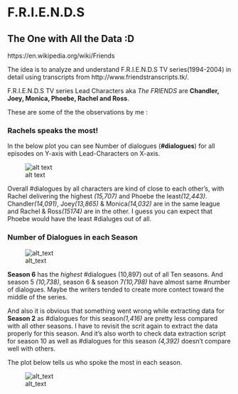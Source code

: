 # F.R.I.E.N.D.S
## The One with All the Data :D

https://en.wikipedia.org/wiki/Friends

The idea is to analyze and understand F.R.I.E.N.D.S TV series(1994-2004) in detail using transcripts from http://www.friendstranscripts.tk/.

F.R.I.E.N.D.S TV series Lead Characters aka *The FRIENDS* are **Chandler, Joey, Monica, Phoebe, Rachel and Ross**.

These are some of the the observations by me :

### Rachels speaks the most!

In the below plot you can see Number of dialogues (**#dialogues**) for all episodes on Y-axis with Lead-Characters on X-axis.

![alt text](https://github.com/puneeth019/F.R.I.E.N.D.S/blob/master/plots/%23Num_Dial_vs_character.png "Number of Dialogues vs. character")

Overall #dialogues by all characters are kind of close to each other's, with Rachel delivering the highest *(15,707)* and Phoebe the least*(12,443)*. Chandler*(14,091)*, Joey*(13,865)* & Monica*(14,032)* are in the same league and Rachel & Ross*(15174)* are in the other. I guess you can expect that Phoebe would have the least #dialuges out of all.

### Number of Dialogues in each Season

![alt_text](https://github.com/puneeth019/F.R.I.E.N.D.S/blob/master/plots/%23Num_Dial_vs_season.png "Number of Dialogues vs. Season")

   **Season 6** has the *highest* #dialogues (10,897) out of all Ten seasons. And season 5 *(10,738)*, season 6 & season 7*(10,798)* have almost same #number of dialogues. Maybe the writers tended to create more contect toward the middle of the series.

   And also it is obvious that something went wrong while extracting data for **Season 2** as #dialogues for this season*(1,416)* are pretty less compared with all other seasons. I have to revisit the scrit again to extract the data properly for this season. And it's also worth to check data extraction script for season 10 as well as #dialogues for this season *(4,392)* doesn't compare well with others.

The plot below tells us who spoke the most in each season.

![alt_text](https://github.com/puneeth019/F.R.I.E.N.D.S/blob/master/plots/%23Perc_Dial_vs_season.png "Percentage of Dialogues vs. Season")
